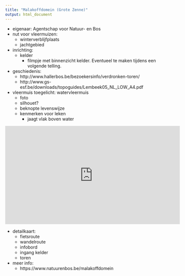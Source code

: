 ```yaml
---
title: "Malakoffdomein (Grote Zenne)"
output: html_document
---
```


- eigenaar: Agentschap voor Natuur- en Bos
- nut voor vleermuizen:
    - winterverblijfplaats
    - jachtgebied
- inrichting:
    - kelder
        - filmpje met binnenzicht kelder. Eventueel te maken tijdens een volgende telling.
- geschiedenis: 
    - http://www.hallerbos.be/bezoekersinfo/verdronken-toren/
    - http://www.gs-esf.be/downloads/topoguides/Lembeek05_NL_LOW_A4.pdf
- vleermuis toegelicht: watervleermuis
    - foto
    - silhouet?
    - beknopte levenswijze
    - kenmerken voor leken
        - jaagt vlak boven water

<iframe width="560" height="315" src="https://www.youtube-nocookie.com/embed/kmq-aYFfD68?rel=0&amp;showinfo=0" frameborder="0" allowfullscreen></iframe>

- detailkaart:
    - fietsroute
    - wandelroute
    - infobord
    - ingang kelder
    - toren
- meer info:
    - https://www.natuurenbos.be/malakoffdomein
